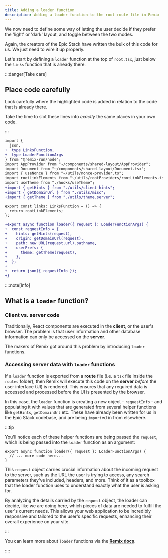 ```yaml
---
title: Adding a loader function
description: Adding a loader function to the root route file in Remix
---
```


We now need to define some way of letting the user decide if they prefer the 'light' or 'dark' layout, and toggle between the two modes.

Again, the creators of the Epic Stack have written the bulk of this code for us. We just need to wire it up properly.

Let's start by defining a `loader` function at the top of `root.tsx`, just below the `links` function that is already there.

:::danger[Take care]

## Place code **carefully**

Look carefully where the highlighted code is added in relation to the code that is already there.

Take the time to slot these lines into _exactly_ the same places in your own code.

:::

```diff lang="tsx" title="app/root.tsx"
import {
  json,
+  type LinksFunction,
+  type LoaderFunctionArgs
} from "@remix-run/node";
import AppProvider from "~/components/shared-layout/AppProvider";
import Document from "~/components/shared-layout/Document.tsx";
import { useNonce } from "~/utils/nonce-provider.ts";
import rootLinkElements from "~/utils/rootProviders/rootLinkElements.ts";
import useTheme from "./hooks/useTheme";
+import { getHints } from "./utils/client-hints";
+import { getDomainUrl } from "./utils/misc";
+import { getTheme } from "./utils/theme.server";

export const links: LinksFunction = () => {
  return rootLinkElements;
};

+export async function loader({ request }: LoaderFunctionArgs) {
+  const requestInfo = {
+    hints: getHints(request),
+    origin: getDomainUrl(request),
+    path: new URL(request.url).pathname,
+    userPrefs: {
+      theme: getTheme(request),
+    },
+  };
+
+  return json({ requestInfo });
+}
```

::::note[Info]

## What is a `loader` function?

### Client vs. server code

Traditionally, React components are executed in the **client**, or the user's browser. The problem is that user information and other database information can only be accessed on the **server**.

The makers of Remix got around this problem by introducing `loader` functions.

### Accessing server data with `loader` functions

If a `loader` function is exported from a **route** file (i.e. a `tsx` file inside the `routes` folder), then Remix will execute this code on the **server** _before_ the user interface (UI) is rendered. This ensures that any required data is accessed and processed before the UI is presented by the browser.

In this case, the `loader` function is creating a new object - `requestInfo` - and populating it with values that are generated from several helper functions like `getHints`, `getDomainUrl` etc. These have already been written for us in the Epic Stack codebase, and are being `import`ed in from elsewhere.

:::tip

You'll notice each of these helper functions are being passed the `request`, which is being passed into the `loader` function as an argument:

```tsx ins="{ request }"
export async function loader({ request }: LoaderFunctionArgs) {
  // ... more code here...
}
```

This `request` object carries crucial information about the incoming request to the server, such as the URL the user is trying to access, any search parameters they've included, headers, and more. Think of it as a toolbox that the loader function uses to understand exactly what the user is asking for.

By analyzing the details carried by the `request` object, the loader can decide, like we are doing here, which pieces of data are needed to fulfill the user's current needs. This allows your web application to be incredibly responsive and tailored to the user's specific requests, enhancing their overall experience on your site.

:::

You can learn more about `loader` functions via the [**Remix docs**](https://remix.run/docs/en/main/route/loader).

::::
